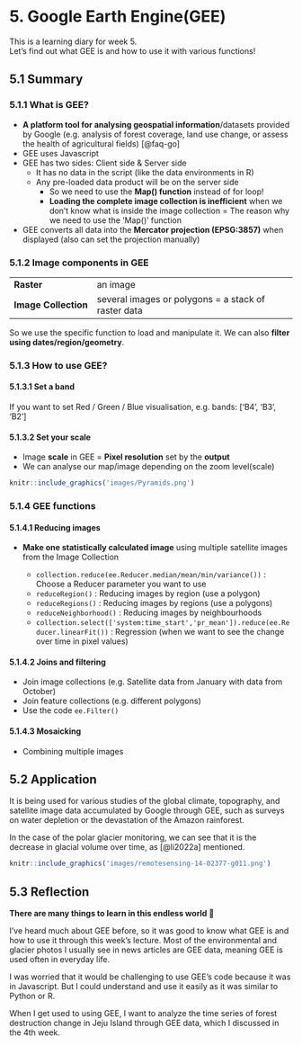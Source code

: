 # 5. Google Earth Engine(GEE) {.unnumbered}

This is a learning diary for week 5.\
Let's find out what GEE is and how to use it with various functions!

## 5.1 Summary

### 5.1.1 What is GEE?

-   **A platform tool for analysing geospatial information**/datasets provided by Google (e.g. analysis of forest coverage, land use change, or assess the health of agricultural fields) [@faq-go]
-   GEE uses Javascript
-   GEE has two sides: Client side & Server side
    -   It has no data in the script (like the data environments in R)
    -   Any pre-loaded data product will be on the server side
        -   So we need to use the **Map() function** instead of for loop!
        -   **Loading the complete image collection is inefficient** when we don't know what is inside the image collection = The reason why we need to use the 'Map()' function
-   GEE converts all data into the **Mercator projection (EPSG:3857)** when displayed (also can set the projection manually)

### 5.1.2 Image components in GEE

|                      |                                                     |
|----------------------|-----------------------------------------------------|
| **Raster**           | an image                                            |
| **Image Collection** | several images or polygons = a stack of raster data |

So we use the specific function to load and manipulate it. We can also **filter using dates/region/geometry**.

### 5.1.3 How to use GEE?

#### 5.1.3.1 Set a band

If you want to set Red / Green / Blue visualisation, e.g. bands: \['B4', 'B3', 'B2'\]

#### 5.1.3.2 Set your scale

-   Image **scale** in GEE = **Pixel resolution** set by the **output**
-   We can analyse our map/image depending on the zoom level(scale)

```r
knitr::include_graphics('images/Pyramids.png')
```

### 5.1.4 GEE functions

#### 5.1.4.1 Reducing images

-   **Make one statistically calculated image** using multiple satellite images from the Image Collection

    -   `collection.reduce(ee.Reducer.median/mean/min/variance())` : Choose a Reducer parameter you want to use
    -   `reduceRegion()` : Reducing images by region (use a polygon)
    -   `reduceRegions()` : Reducing images by regions (use a polygons)
    -   `reduceNeighborhood()` : Reducing images by neighbourhoods
    -   `collection.select(['system:time_start','pr_mean']).reduce(ee.Reducer.linearFit())` : Regression (when we want to see the change over time in pixel values)

#### 5.1.4.2 Joins and filtering

-   Join image collections (e.g. Satellite data from January with data from October)
-   Join feature collections (e.g. different polygons)
-   Use the code `ee.Filter()`

#### 5.1.4.3 Mosaicking

-   Combining multiple images

## 5.2 Application

It is being used for various studies of the global climate, topography, and satellite image data accumulated by Google through GEE, such as surveys on water depletion or the devastation of the Amazon rainforest.

In the case of the polar glacier monitoring, we can see that it is the decrease in glacial volume over time, as [@li2022a] mentioned.

```r
knitr::include_graphics('images/remotesensing-14-02377-g011.png')
```

## 5.3 Reflection

**There are many things to learn in this endless world 🤯**

I've heard much about GEE before, so it was good to know what GEE is and how to use it through this week's lecture. Most of the environmental and glacier photos I usually see in news articles are GEE data, meaning GEE is used often in everyday life.

I was worried that it would be challenging to use GEE's code because it was in Javascript. But I could understand and use it easily as it was similar to Python or R.

When I get used to using GEE, I want to analyze the time series of forest destruction change in Jeju Island through GEE data, which I discussed in the 4th week.
